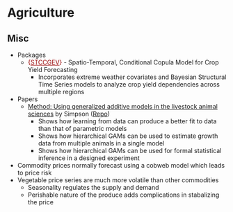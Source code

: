 # Agriculture {#sec-ag .unnumbered}

## Misc {#sec-ag-misc .unnumbered}

-   Packages
    -   [{]{style="color: #990000"}[STCCGEV](https://cran.r-project.org/web/packages/STCCGEV/index.html){style="color: #990000"}[}]{style="color: #990000"} - Spatio-Temporal, Conditional Copula Model for Crop Yield Forecasting
        -   Incorporates extreme weather covariates and Bayesian Structural Time Series models to analyze crop yield dependencies across multiple regions
-   Papers
    -   [Method: Using generalized additive models in the livestock animal sciences](https://arxiv.org/abs/2507.06281) by Simpson ([Repo](https://github.com/gavinsimpson/gams-in-animal-science-manuscript))
        -   Shows how learning from data can produce a better fit to data than that of parametric models
        -   Shows how hierarchical GAMs can be used to estimate growth data from multiple animals in a single model
        -   Shows how hierarchical GAMs can be used for formal statistical inference in a designed experiment
-   Commodity prices normally forecast using a cobweb model which leads to price risk
-   Vegetable price series are much more volatile than other commodities
    -   Seasonality regulates the supply and demand
    -   Perishable nature of the produce adds complications in stabalizing the price
